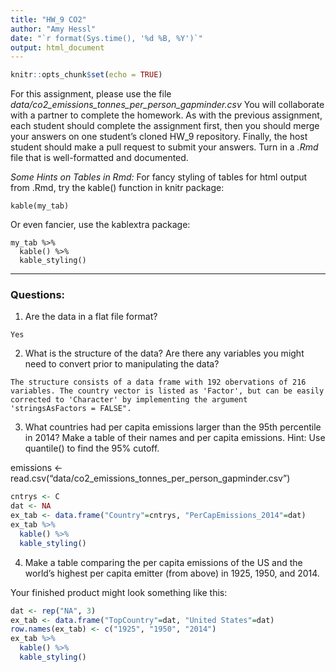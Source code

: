 ```yaml
---
title: "HW_9 CO2"
author: "Amy Hessl"
date: "`r format(Sys.time(), '%d %B, %Y')`"
output: html_document
---
```


```r
knitr::opts_chunk$set(echo = TRUE)
```
For this assignment, please use the file _data/co2_emissions_tonnes_per_person_gapminder.csv_
You will collaborate with a partner to complete the homework. As with the previous assignment, each student should complete the assignment first, then you should merge your answers on one student's cloned HW_9 repository.  Finally, the host student should make a pull request to submit your answers. 
Turn in a _.Rmd_ file that is well-formatted and documented.

*Some Hints on Tables in Rmd:*
For fancy styling of tables for html output from .Rmd, try the kable() function in knitr package:
```
kable(my_tab)
```

Or even fancier, use the kablextra package:
```
my_tab %>%
  kable() %>%
  kable_styling()
```


***
### Questions:

1. Are the data in a flat file format? 
```
Yes
```

2. What is the structure of the data?  Are there any variables you might need to convert prior to manipulating the data?
```
The structure consists of a data frame with 192 obervations of 216 variables. The country vector is listed as 'Factor', but can be easily corrected to 'Character' by implementing the argument 'stringsAsFactors = FALSE".
```

3. What countries had per capita emissions larger than the 95th percentile in 2014? Make a table of their names and per capita emissions. Hint: Use quantile() to find the 95% cutoff.

emissions <- read.csv("data/co2_emissions_tonnes_per_person_gapminder.csv")

```r
cntrys <- C
dat <- NA
ex_tab <- data.frame("Country"=cntrys, "PerCapEmissions_2014"=dat)
ex_tab %>%
  kable() %>%
  kable_styling()
```

4. Make a table comparing the per capita emissions of the US and the world's highest per capita emitter (from above)  in 1925, 1950, and 2014.  

Your finished product might look something like this:
```r
dat <- rep("NA", 3)
ex_tab <- data.frame("TopCountry"=dat, "United States"=dat)
row.names(ex_tab) <- c("1925", "1950", "2014")
ex_tab %>%
  kable() %>%
  kable_styling()

```

